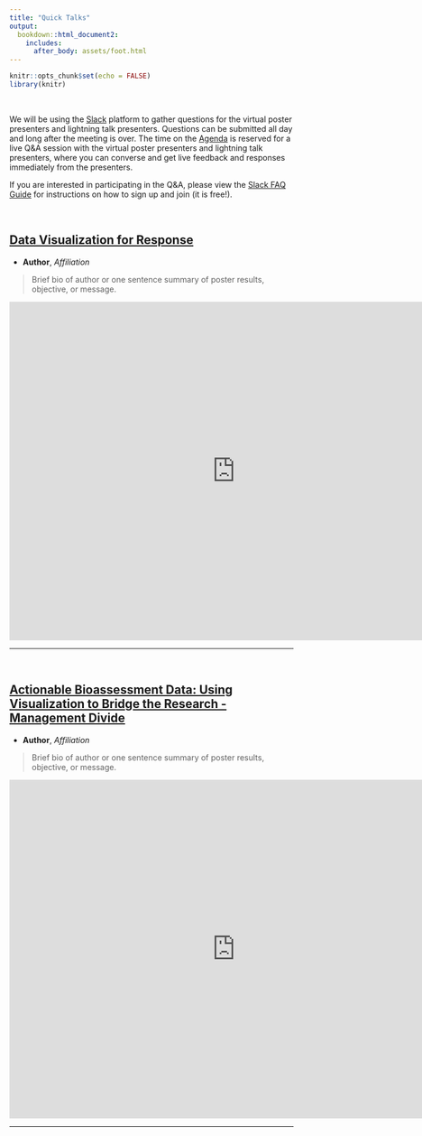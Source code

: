 ```yaml
---
title: "Quick Talks"
output: 
  bookdown::html_document2:
    includes:
      after_body: assets/foot.html
---
```


```r
knitr::opts_chunk$set(echo = FALSE)
library(knitr)

```

<style>
  .title{
    display: none;
  }
</style>

<br>

<div class = "blue">

We will be using the [Slack](reference.html) platform to gather questions for the virtual poster presenters and lightning talk presenters. Questions can be submitted all day and long after the meeting is over. The time on the [Agenda](agenda.html) is reserved for a live Q&A session with the virtual poster presenters and lightning talk presenters, where you can converse and get live feedback and responses immediately from the presenters.

If you are interested in participating in the Q&A, please view the [Slack FAQ Guide](reference.html) for instructions on how to sign up and join (it is free!).

</div>

<br>

## [Data Visualization for Response](https://www.youtube.com/watch?v=yHahmTU4IAY)

 - **Author**, *Affiliation*
 
 > Brief bio of author or one sentence summary of poster results, objective, or message.

<iframe width="800" height="600" src="https://www.youtube.com/embed/yHahmTU4IAY" frameborder="0" allow="accelerometer; autoplay; encrypted-media; gyroscope; picture-in-picture" allowfullscreen></iframe>

---

<br>

## [Actionable Bioassessment Data: Using Visualization to Bridge the Research - Management Divide](https://www.youtube.com/watch?v=aTru0OrzaEY)

 - **Author**, *Affiliation*
 
 > Brief bio of author or one sentence summary of poster results, objective, or message.

<iframe width="800" height="600" src="https://www.youtube.com/embed/aTru0OrzaEY" frameborder="0" allow="accelerometer; autoplay; encrypted-media; gyroscope; picture-in-picture" allowfullscreen></iframe>

---